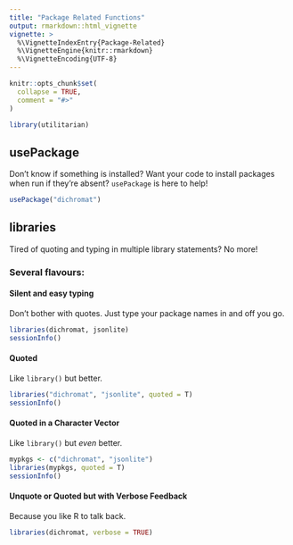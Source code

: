 ```yaml
---
title: "Package Related Functions"
output: rmarkdown::html_vignette
vignette: >
  %\VignetteIndexEntry{Package-Related}
  %\VignetteEngine{knitr::rmarkdown}
  %\VignetteEncoding{UTF-8}
---
```


```r
knitr::opts_chunk$set(
  collapse = TRUE,
  comment = "#>"
)
```

```r
library(utilitarian)
```

## usePackage  

Don't know if something is installed? Want your code to install packages when run if they're absent? `usePackage` is here to help!

```r

usePackage("dichromat")

```



## libraries  

Tired of quoting and typing in multiple library statements? No more!

### Several flavours:  

#### Silent and easy typing  

Don't bother with quotes. Just type your package names in and off you go. 

```r
libraries(dichromat, jsonlite)
sessionInfo()
```

#### Quoted  

Like `library()` but better.

```r
libraries("dichromat", "jsonlite", quoted = T)
sessionInfo()
```

#### Quoted in a Character Vector  

Like `library()` but *even* better.

```r
mypkgs <- c("dichromat", "jsonlite")
libraries(mypkgs, quoted = T)
sessionInfo()
```

#### Unquote or Quoted but with Verbose Feedback  

Because you like R to talk back. 

```r
libraries(dichromat, verbose = TRUE)
```

